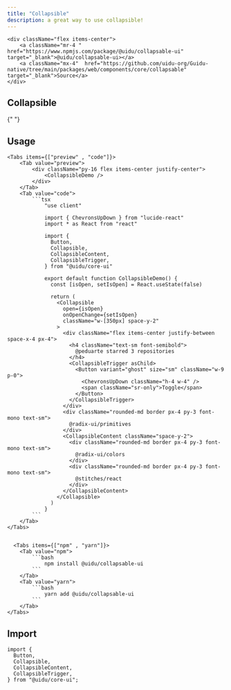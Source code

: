 ```yaml
---
title: "Collapsible"
description: a great way to use collapsible!
---
```



    <div className="flex items-center">
        <a className="mr-4 " href="https://www.npmjs.com/package/@uidu/collapsable-ui" target="_blank">@uidu/collapsable-ui></a>
        <a className="mx-4"  href="https://github.com/uidu-org/Guidu-native/tree/main/packages/web/components/core/collapsable" target="_blank">Source</a>
    </div>

## Collapsible

{" "}

<CollapsibleDemo />

## Usage

    <Tabs items={["preview" , "code"]}>
        <Tab value="preview">
            <div className="py-16 flex items-center justify-center">
                <CollapsibleDemo />
            </div>
        </Tab>
        <Tab value="code">
            ```tsx
                "use client"

                import { ChevronsUpDown } from "lucide-react"
                import * as React from "react"

                import {
                  Button,
                  Collapsible,
                  CollapsibleContent,
                  CollapsibleTrigger,
                } from "@uidu/core-ui"

                export default function CollapsibleDemo() {
                  const [isOpen, setIsOpen] = React.useState(false)

                  return (
                    <Collapsible
                      open={isOpen}
                      onOpenChange={setIsOpen}
                      className="w-[350px] space-y-2"
                    >
                      <div className="flex items-center justify-between space-x-4 px-4">
                        <h4 className="text-sm font-semibold">
                          @peduarte starred 3 repositories
                        </h4>
                        <CollapsibleTrigger asChild>
                          <Button variant="ghost" size="sm" className="w-9 p-0">
                            <ChevronsUpDown className="h-4 w-4" />
                            <span className="sr-only">Toggle</span>
                          </Button>
                        </CollapsibleTrigger>
                      </div>
                      <div className="rounded-md border px-4 py-3 font-mono text-sm">
                        @radix-ui/primitives
                      </div>
                      <CollapsibleContent className="space-y-2">
                        <div className="rounded-md border px-4 py-3 font-mono text-sm">
                          @radix-ui/colors
                        </div>
                        <div className="rounded-md border px-4 py-3 font-mono text-sm">
                          @stitches/react
                        </div>
                      </CollapsibleContent>
                    </Collapsible>
                  )
                }
            ```
        </Tab>
    </Tabs>


      <Tabs items={["npm" , "yarn"]}>
        <Tab value="npm">
            ```bash
                npm install @uidu/collapsable-ui
            ```
        </Tab>
        <Tab value="yarn">
            ```bash
                yarn add @uidu/collapsable-ui
            ```
        </Tab>
    </Tabs>

## Import

```tsx
import {
  Button,
  Collapsible,
  CollapsibleContent,
  CollapsibleTrigger,
} from "@uidu/core-ui";
```
